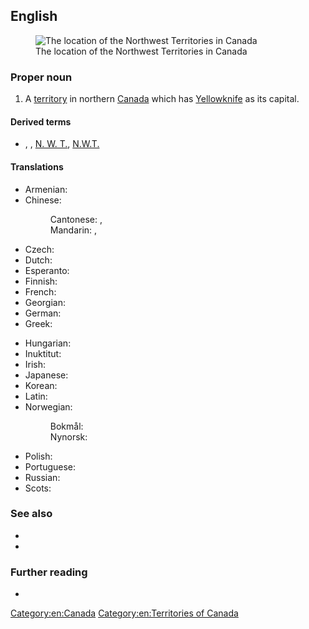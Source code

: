 {{also|Northwest Territory}}
==English==
[[File:Northwest Territories-map.png|thumb|The location of the Northwest Territories in Canada]]

===Proper noun===
{{en-proper noun|head=[[northwest|Northwest]] [[territories|Territories]]}}

# A [[territory]] in northern [[Canada]] which has [[Yellowknife]] as its capital.

====Derived terms====
* {{l|en|NT}}, {{l|en|NWT}}, [[N. W. T.]], [[N.W.T.]] {{qualifier|abbreviation}}

====Translations====
{{trans-top|Territory in northern Canada}}
* Armenian: {{t|hy|Հյուսիսարեւմտյան տարածքներ|p|sc=Armn}}
* Chinese:
*: Cantonese: {{t|yue|西北地區|sc=Hani}}, {{t|yue|西北地区|tr=sai1 bak1 dei6 keoi1|sc=Hani}}
*: Mandarin: {{t|cmn|西北地區|sc=Hani}}, {{t|cmn|西北地区|tr=Xīběi Dìqū|sc=Hani}}
* Czech: {{t|cs|Severozápadní teritoria|n-p}}
* Dutch: {{t|nl|Noordwestelijke Territoria}}
* Esperanto: {{t|eo|Nordokcidentaj Teritorioj|p}}
* Finnish: {{t+|fi|Luoteisterritoriot|p}}
* French: {{t+|fr|Territoires du Nord-Ouest|m-p}}
* Georgian: {{t|ka|ჩრდილო-დასავლეთი ტერიტორიები|sc=Geor}}
* German: {{t+|de|Nordwest-Territorien|f-p}}
* Greek: {{t|el|Βορειοδυτικά Εδάφη|n-p}}
{{trans-mid}}
* Hungarian: {{t+|hu|Északnyugati területek}}
* Inuktitut: {{t|iu|ᓄᓇᑦᓯᐊᖅ|sc=Cans}}
* Irish: {{t|ga|Críocha an Iarthuaiscirt|f-p}}
* Japanese: {{t|ja|ノースウエスト準州|tr=Nōsuwesuto junshū|sc=Jpan}}
* Korean: {{t|ko|노스웨스트 준주|tr=Noseuweseuteu junju|sc=Kore}}
* Latin: {{t|la|Territoria Septentrio-Occidentalia|n-p}}
* Norwegian:
*: Bokmål: {{t|nb|Nordvestterritoriene|p}}
*: Nynorsk: {{t|nn|Nordvestterritoria|p}}
* Polish: {{t+|pl|Terytoria Północno-Zachodnie}}
* Portuguese: {{t+|pt|Territórios do Noroeste|m-p}}
* Russian: {{t+|ru|Се́веро-За́падные террито́рии|f-p}}
* Scots: {{t|sco|Northwast Territories}}
{{trans-bottom}}

===See also===
* {{l|en|Appendix:Place names in Northwest Territories}}
* {{l|en|Northwest Territory}}

===Further reading===
* {{pedia}}

[[Category:en:Canada]]
[[Category:en:Territories of Canada]]
